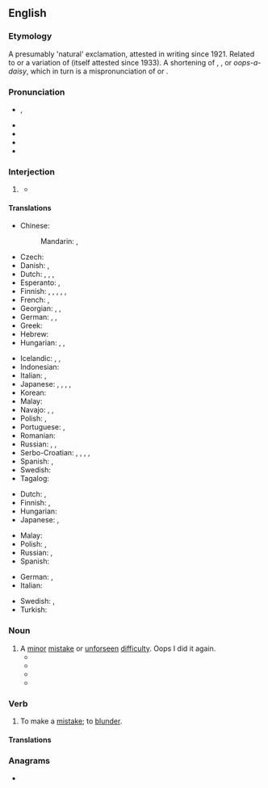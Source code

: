 {{also|OOPS}}
==English==

===Etymology===
A presumably 'natural' exclamation, attested in writing since 1921. Related to or a variation of {{m|en|whoops}} (itself attested since 1933). A shortening of {{m|en|whoops-a-daisy}}, {{m|en|whoopsie-daisy}}, or ''oops-a-daisy'', which in turn is a mispronunciation of {{m|en|ups-a-daisy}} or {{m|en|upsy-daisy}}.

===Pronunciation===
* {{enPR|o͞ops}}, {{IPA|en|/uːps/|/ʊps/}}
* {{audio|en|en-us-oops.ogg|Audio (GA)}}
* {{audio|en|en-uk-Oops.ogg|Audio (RP)}}
* {{rhymes|en|uːps|s=1}}
* {{rhymes|en|ʊps|s=1}}

===Interjection===
{{en-interj}}

# {{lb|en|colloquial}} {{ngd|Acknowledging a [[mistake]].}}
#: {{syn|en|oopsy|uh-oh|whoops|whoops-a-daisy}}
#: {{ux|en|'''Oops'''! I left the lid off the ketchup.}}
#* {{quote-song|en|author={{w|Max Martin}}, {{w|Rami Yacoub}}|artist=Britney Spears|year=2000|title=Oops!… I Did It Again|album=Oops!… I Did It Again|passage='''Oops''', I did it again / I played with your heart, got lost in the game}}

====Translations====
{{trans-top|acknowledging a minor mistake}}
* Chinese:
*: Mandarin: {{t+|cmn|哎呀|tr=āiyā, āiyá|sc=Hani}}, {{t+|cmn|啊哈|tr=āhā}}
* Czech: {{t+|cs|jejda}}
* Danish: {{t|da|ups}}, {{t|da|hovsa}}
* Dutch: {{t+|nl|oeps}}, {{t+|nl|oei}}, {{t+|nl|ai}}, {{t|nl|amaai}} {{qualifier|Belgian Dutch expression}}
* Esperanto: {{t|eo|ups}}, {{t+|eo|oj}}
* Finnish: {{t+|fi|ups}}, {{t+|fi|oho}}, {{t+|fi|hups}}, {{t|fi|upsista}}, {{t|fi|hupsis}}, {{t|fi|hupsista}}
* French: {{t+|fr|oups}}, {{t+|fr|houp!}}
* Georgian: {{t|ka|უი|sc=Geor}}, {{t|ka|ვაი|sc=Geor}}, {{t|ka|უფს|sc=Geor}}
* German: {{t+|de|ups}}, {{t+|de|huch}}, {{t+|de|hoppla}}
* Greek: {{t+|el|ουπς}}
* Hebrew: {{t+|he|אוּפְּס|tr=ups}}
* Hungarian: {{t|hu|hoppá}}, {{t|hu|hopp}}, {{t+|hu|ajjaj}}
{{trans-mid}}
* Icelandic: {{t|is|úps}}, {{t+|is|æ}}, {{t|is|obbosí}}
* Indonesian: {{t|id|ups}}
* Italian: {{t|it|ups}}, {{t+|it|ops}}
* Japanese: {{t+|ja|おっと|tr=otto|sc=Jpan}}, {{t|ja|しまった|tr=shimatta|sc=Jpan}}, {{t+|ja|あら|tr=ara|sc=Jpan}}, {{t+|ja|おや|tr=oya|sc=Jpan}}, {{t|ja|あらら|tr=arara}}
* Korean: {{t+|ko|아차}}
* Malay: {{t|ms|oop}}
* Navajo: {{t|nv|yíh}}, {{t|nv|wah}}, {{t|nv|waháá}}
* Polish: {{t+|pl|oj}}, {{t+|pl|ups}}
* Portuguese: {{t+|pt|opa}}, {{t+|pt|ops}}
* Romanian: {{t|ro|ups}}
* Russian: {{t+|ru|ой}}, {{t+|ru|упс}} {{qualifier|neologism}}, {{t+|ru|ох}}
* Serbo-Croatian: {{t|sh|ups}}, {{t+|sh|jao}}, {{qualifier|slang, from English "shit"}} {{t+|sh|šit}}, {{t|sh|ajoj}}, {{t+|sh|joj}}
* Spanish: {{t+|es|ops}}, {{t+|es|ups}}
* Swedish: {{t+|sv|hoppsan}}
* Tagalog: {{t+|tl|ay}}
{{trans-bottom}}

{{trans-top|used sarcastically to acknowledge a major mistake}}
* Dutch: {{t+|nl|oeps}}, {{t+|nl|oei}}
* Finnish: {{t+|fi|ups}}, {{t+|fi|oho}}
* Hungarian: {{t|hu|hoppáka}}
* Japanese: {{t+|ja|おっと|tr=otto|sc=Jpan}}, {{t+|ja|あら|tr=ara|sc=Jpan}}
{{trans-mid}}
* Malay: {{t|ms|oop}}
* Polish: {{t+|pl|oj}}, {{t+|pl|ups}}
* Russian: {{t+|ru|ой}}, {{t+|ru|упс}} {{qualifier|neologism}}
* Spanish: {{t|es|oh oh}}
{{trans-bottom}}

{{checktrans-top}}
* German: {{t+check|de|hoppla}}, {{t-check|de|upps}}
* Italian: {{t+check|it|ops}}
{{trans-mid}}
* Swedish: {{t+check|sv|oj}}, {{t+check|sv|hoppsan}}
* Turkish: {{t+check|tr|ay}}
{{trans-bottom}}

===Noun===
{{en-noun|+|oops}}

# A [[minor]] [[mistake]] or [[unforseen]] [[difficulty]]. Oops I did it again.
#* {{quote-book|en|year=2011|title=Housetraining |author= |page=14 |ISBN=1937049094 |passage=It's an '''oops''', but one that's your fault, not your puppy's. }}
#* {{quote-book|en|year=2013 |title=Leadership at the Crossroads |author=Bruce Tucker |page= |ISBN=149080532X |passage=Every plan and every activity has an “'''oops'''.” Oops, we forgot to..., oops, who was supposed to do that? We all have experienced “'''oopses'''”. }}
#* {{quote-book|en|year=2014|title=Clearwater Oops! |author=Al Rennie  |page= |ISBN=1301523828 |passage=Isn't she the same woman who works at Wings that you and Billy almost got arrested for helping her with her last little '''oops'''? }}
#* {{quote-book|en|year=2015|title=If You Wrong Us |author=Dawn Klehr  |page= |ISBN=0738746452 |passage=My parents had moved to this house, which sat on the border of Corktown and Mexicantown, from their tiny apartment in Ann Arbor—once they found out that their little '''oops''' was actually two little '''oops'''. }}

===Verb===
{{en-verb}}

# {{lb|en|intransitive|colloquial}} To make a [[mistake]]; to [[blunder]].

====Translations====
{{trans-see|to blunder|blunder}}

===Anagrams===
* {{anagrams|en|a=oops|POOs|SOPO|poos|soop}}